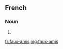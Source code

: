 {{also|faux amis}}
==French==

===Noun===
{{head|fr|noun plural form|g=m}}

# {{plural of|faux-ami|lang=fr}}

[[fr:faux-amis]]
[[mg:faux-amis]]